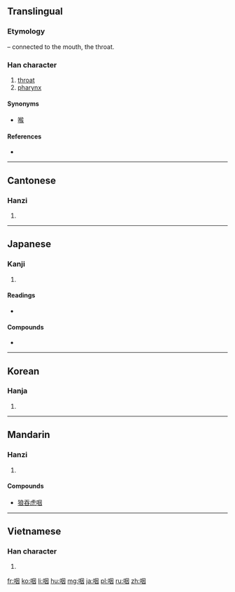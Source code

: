 ==Translingual==
===Etymology===
{{Han compound|口|t1=mouth|因|ls=psc|c1=s|c2=p}} – connected to the mouth, the throat.

===Han character===
{{Han char|rn=30|rad=口|as=06|sn=9|four=6600<sub>0</sub>|canj=口田大 (RWK)|ids=⿰[[口]][[因]]}}

# [[throat]]
# [[pharynx]]

====Synonyms====
* {{sense|throat}} [[喉]]

====References====
* {{Han ref|kx=0188.080|dkj=03577|dj=0407.070|hdz=10616.020|uh=54BD|ud=21693|bh=AB7C|bd=43900}}

----

==Cantonese==

===Hanzi===
{{yue-hanzi|jyut=[[jin1]], [[jit3]]|y=yin1, yit3}}

# {{defn|lang=yue|sort=口06}}

----

==Japanese==

===Kanji===
{{ja-kanji|grade=c|rs=口06}}

# {{defn|lang=ja|sort=口06}}

====Readings====
* {{ja-readings|goon=[[えち]] (echi), [[えん]] (en)|kanon=[[えつ]] (etsu), [[えん]] (en)|kanyoon=[[いん]] (in)|kun=[[のど]] (nodo)}}

====Compounds====
* {{l|ja|嗚咽|tr=[[おえつ]], ''[[oetsu]]''}}
----

==Korean==

===Hanja===
{{ko-hanja|hangeul=[[인]], [[열]]|rv=in, yeol|mr=in, yŏl}}

# {{defn|lang=ko|sort=口06}}

----

==Mandarin==

===Hanzi===
{{cmn-hanzi|pin=[[yān]] ([[yan1]])|wg=yen<sup>1</sup>}}

# {{defn|lang=cmn|sort=口06}}

====Compounds====
* [[狼吞虎咽]]

----

==Vietnamese==

===Han character===
{{vi-hantu|[[yết]], [[nhằn]], [[ịt]], [[nhiết]], [[yến]]|rs=口06}}

# {{defn|lang=vi}}

[[fr:咽]]
[[ko:咽]]
[[li:咽]]
[[hu:咽]]
[[mg:咽]]
[[ja:咽]]
[[pl:咽]]
[[ru:咽]]
[[zh:咽]]